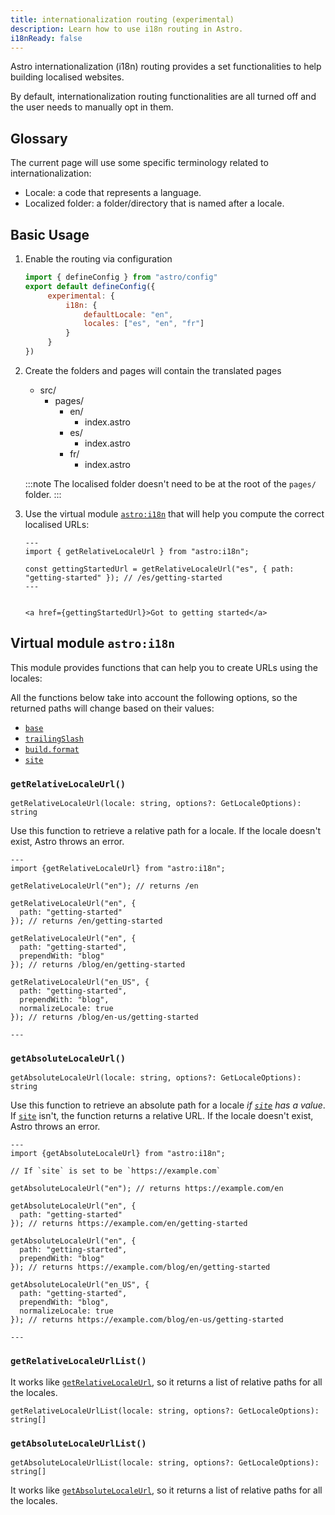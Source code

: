 ```yaml
---
title: internationalization routing (experimental)
description: Learn how to use i18n routing in Astro.
i18nReady: false
---
```



Astro internationalization (i18n) routing provides a set functionalities to help building localised websites. 

By default, internationalization routing functionalities are all turned off and the user needs to manually opt in them.

## Glossary

The current page will use some specific terminology related to internationalization:
- Locale: a code that represents a language.
- Localized folder: a folder/directory that is named after a locale.



## Basic Usage

1. Enable the routing via configuration

   ```js title="astro.config.mjs"
   import { defineConfig } from "astro/config"
   export default defineConfig({
        experimental: {
            i18n: {
                defaultLocale: "en",
                locales: ["es", "en", "fr"]
            }
        }
   })
   ```
2. Create the folders and pages will contain the translated pages
    <FileTree>
    - src/
      - pages/
        - en/
          - index.astro
        - es/
          - index.astro
        - fr/
          - index.astro
    </FileTree>

    :::note
    The localised folder doesn't need to be at the root of the `pages/` folder.
    :::

3. Use the virtual module [`astro:i18n`](#virtual-module-astroi18n) that will help you compute the correct localised URLs:

    ```astro title="src/pages/es/index.astro"
    ---
    import { getRelativeLocaleUrl } from "astro:i18n";
    
    const gettingStartedUrl = getRelativeLocaleUrl("es", { path: "getting-started" }); // /es/getting-started
    ---
  
    
    <a href={gettingStartedUrl}>Got to getting started</a>
    ```

## Virtual module `astro:i18n`

This module provides functions that can help you to create URLs using the locales:

All the functions below take into account the following options, so the returned paths will change based on their values:

- [`base`](http://localhost:4321/en/reference/configuration-reference/#base)
- [`trailingSlash`](http://localhost:4321/en/reference/configuration-reference/#trailingslash)
- [`build.format`](http://localhost:4321/en/reference/configuration-reference/#buildformat)
- [`site`]

### `getRelativeLocaleUrl()`


`getRelativeLocaleUrl(locale: string, options?: GetLocaleOptions): string`

Use this function to retrieve a relative path for a locale. If the locale doesn't exist, Astro throws an error. 

```astro title="src/pages/en/index.astro"
---
import {getRelativeLocaleUrl} from "astro:i18n";

getRelativeLocaleUrl("en"); // returns /en

getRelativeLocaleUrl("en", {
  path: "getting-started"
}); // returns /en/getting-started

getRelativeLocaleUrl("en", {
  path: "getting-started",
  prependWith: "blog"
}); // returns /blog/en/getting-started

getRelativeLocaleUrl("en_US", {
  path: "getting-started",
  prependWith: "blog",
  normalizeLocale: true
}); // returns /blog/en-us/getting-started

---
```

### `getAbsoluteLocaleUrl()` 

`getAbsoluteLocaleUrl(locale: string, options?: GetLocaleOptions): string`


Use this function to retrieve an absolute path for a locale _if [`site`] has a value_. If [`site`] isn't, the function returns a relative URL. If the locale doesn't exist, Astro throws an error.


```astro title="src/pages/en/index.astro"
---
import {getAbsoluteLocaleUrl} from "astro:i18n";

// If `site` is set to be `https://example.com`

getAbsoluteLocaleUrl("en"); // returns https://example.com/en

getAbsoluteLocaleUrl("en", {
  path: "getting-started"
}); // returns https://example.com/en/getting-started

getAbsoluteLocaleUrl("en", {
  path: "getting-started",
  prependWith: "blog"
}); // returns https://example.com/blog/en/getting-started

getAbsoluteLocaleUrl("en_US", {
  path: "getting-started",
  prependWith: "blog",
  normalizeLocale: true
}); // returns https://example.com/blog/en-us/getting-started

---
```

### `getRelativeLocaleUrlList()`

It works like [`getRelativeLocaleUrl`](#getrelativelocaleurl), so it returns a list of relative paths for all the locales.


`getRelativeLocaleUrlList(locale: string, options?: GetLocaleOptions): string[]`

### `getAbsoluteLocaleUrlList()`

`getAbsoluteLocaleUrlList(locale: string, options?: GetLocaleOptions): string[]`


It works like [`getAbsoluteLocaleUrl`](#getabsolutelocaleurl), so it returns a list of relative paths for all the locales.









[`site`]: http://localhost:4321/en/reference/configuration-reference/#site
[`i18n.locales`]: http://localhost:4321/en/reference/configuration-reference/#experimentali18nlocales

